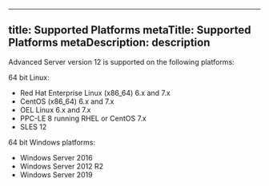 <div id="supported_platforms">

</div>

---
title: Supported Platforms
metaTitle: Supported Platforms
metaDescription: description
---

Advanced Server version 12 is supported on the following platforms:

64 bit Linux:

  - Red Hat Enterprise Linux (x86\_64) 6.x and 7.x
  - CentOS (x86\_64) 6.x and 7.x
  - OEL Linux 6.x and 7.x
  - PPC-LE 8 running RHEL or CentOS 7.x
  - SLES 12

64 bit Windows platforms:

  - Windows Server 2016
  - Windows Server 2012 R2
  - Windows Server 2019
